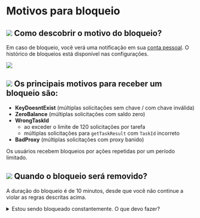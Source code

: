 ﻿---
sidebar_label: Motivos para bloqueio
---


<ArticleHead slug="api/block-reason" />

# Motivos para bloqueio
## ![](./images/block-reason/Aspose.Words.bbd9194a-7e5f-4818-92e0-dfa2931e5a81.001.png) Como descobrir o motivo do bloqueio?
Em caso de bloqueio, você verá uma notificação em sua [conta pessoal](https://capmonster.cloud/Dashboard).
O histórico de bloqueios está disponível nas configurações.

![](./images/block-reason/ban-history.png) 
## ![](./images/block-reason/Aspose.Words.bbd9194a-7e5f-4818-92e0-dfa2931e5a81.003.png) Os principais motivos para receber um bloqueio são:

- **KeyDoesntExist** (múltiplas solicitações sem chave / com chave inválida)
- **ZeroBalance** (múltiplas solicitações com saldo zero)
- **WrongTaskId**
  - ao exceder o limite de 120 solicitações por tarefa
  - múltiplas solicitações para `getTaskResult` com `TaskId` incorreto
- **BadProxy** (múltiplas solicitações com proxy banido)

Os usuários recebem bloqueios por ações repetidas por um período limitado.
## ![](./images/block-reason/Aspose.Words.bbd9194a-7e5f-4818-92e0-dfa2931e5a81.004.png) Quando o bloqueio será removido?

A duração do bloqueio é de 10 minutos, desde que você não continue a violar as regras descritas acima.


<details>
  <summary>
    Estou sendo bloqueado constantemente. O que devo fazer?
  </summary>

O motivo é que seu aplicativo/script envia várias solicitações incorretas à API. 

**Eu sou um usuário**

Se você não for o desenvolvedor do aplicativo/script que envia os captchas, entre em contato com o suporte deles e explique que o serviço de reconhecimento de captcha está bloqueando você por múltiplas solicitações incorretas (leia a explicação dos motivos para receber um bloqueio).

**Eu sou um desenvolvedor**

Se você for desenvolvedor, faça alterações conforme as regras e limites:

- Certifique-se de que seu aplicativo ou script está enviando solicitações corretas à API. Verifique se todos os parâmetros estão corretos, incluindo chaves, Task IDs e outros dados necessários.

- Respeite os limites no número de solicitações por tarefa e outras restrições impostas pelo serviço de reconhecimento de captcha. Se seu aplicativo enviar muitas solicitações, isso pode levar ao bloqueio.

- Certifique-se de usar servidores proxy confiáveis para evitar bloqueios devido ao uso de proxies banidos.

Para ver exemplos de consultas válidas, consulte [Tipos de Captcha](https://docs.capmonster.cloud/docs/captchas). 

</details>


